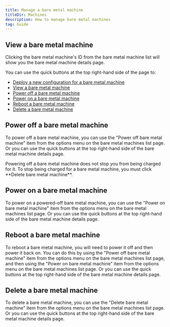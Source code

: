 ```yaml
---
title: Manage a bare metal machine
titleDir: Machines
description: How to manage bare metal machines
tag: Guide
---
```


## View a bare metal machine

Clicking the bare metal machine's ID from the bare metal machine list will show you the bare metal machine details page.

You can use the quick buttons at the top right-hand side of the page to:
- [Deploy a new configuration for a bare metal machine](/machines/deploy-a-bare-metal-machine-configuration)
- [View a bare metal machine](#view-a-bare-metal-machine)
- [Power off a bare metal machine](#power-off-a-bare-metal-machine)
- [Power on a bare metal machine](#power-on-a-bare-metal-machine)
- [Reboot a bare metal machine](#reboot-a-bare-metal-machine)
- [Delete a bare metal machine](#delete-a-bare-metal-machine)

## Power off a bare metal machine

To power off a bare metal machine, you can use the "Power off bare metal machine" item from the options menu on the bare metal machines list page. Or you can use the quick buttons at the top right-hand side of the bare metal machine details page.

<Warning>
Powering off a bare metal machine does not stop you from being charged for it. To stop being charged for a bare metal machine, you must click **Delete bare metal machine**.
</Warning>

## Power on a bare metal machine

To power on a powered-off bare metal machine, you can use the "Power on bare metal machine" item from the options menu on the bare metal machines list page. Or you can use the quick buttons at the top right-hand side of the bare metal machine details page.

## Reboot a bare metal machine

To reboot a bare metal machine, you will need to power it off and then power it back on. You can do this by using the "Power off bare metal machine" item from the options menu on the bare metal machines list page, and then using the "Power on bare metal machine" item from the options menu on the bare metal machines list page. Or you can use the quick buttons at the top right-hand side of the bare metal machine details page.

## Delete a bare metal machine

To delete a bare metal machine, you can use the "Delete bare metal machine" item from the options menu on the bare metal machines list page. Or you can use the quick buttons at the top right-hand side of the bare metal machine details page.
